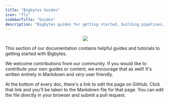 ```yaml
---
title: "Bigbytes Guides"
icon: "fly"
sidebarTitle: "Guides"
description: "Bigbytes guides for getting started, building pipelines, and more."
---
```

<p align='center'>
<img src="https://github.com/getbigbytes/getbigbytes/assets/59450879/7ef1cc84-0b15-4e6c-aa5c-74fdba7c2d5f"/>
</p>

This section of our documentation contains helpful guides and tutorials to getting started with Bigbytes.


We welcome contributions from our community. If you would like to contribute your own guides or content, we encourage that as well! It's written entirely in Markdown and _very_ user friendly.

At the bottom of every doc, there's a link to edit the page on GitHub. Click that link and you'll be taken to the Markdown file for that page. You can edit the file directly in your browser and submit a pull request.

